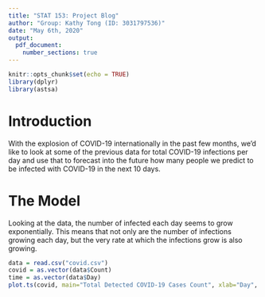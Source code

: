 ```yaml
---
title: "STAT 153: Project Blog"
author: "Group: Kathy Tong (ID: 3031797536)"
date: "May 6th, 2020"
output: 
  pdf_document:
    number_sections: true
---
```


```r
knitr::opts_chunk$set(echo = TRUE)
library(dplyr)
library(astsa)
```


# Introduction

With the explosion of COVID-19 internationally in the past few months, we'd like to look at some of the previous data for total COVID-19 infections per day and use that to forecast into the future how many people we predict to be infected with COVID-19 in the next 10 days.


# The Model

Looking at the data, the number of infected each day seems to grow exponentially. This means that not only are the number of infections growing each day, but the very rate at which the infections grow is also growing. 

```r
data = read.csv("covid.csv")
covid = as.vector(data$Count)
time = as.vector(data$Day)
plot.ts(covid, main="Total Detected COVID-19 Cases Count", xlab="Day", ylab="Detected COVID-19 Cases")
```


